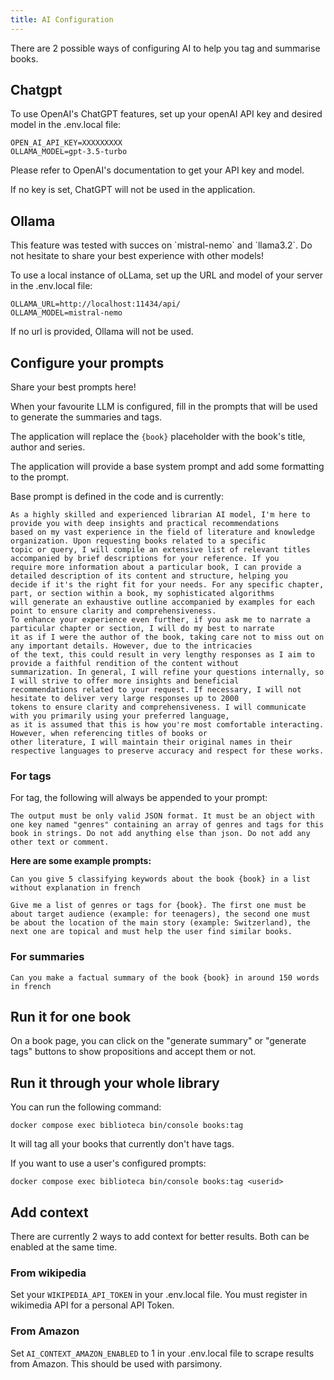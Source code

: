```yaml
---
title: AI Configuration
---
```


There are 2 possible ways of configuring AI to help you tag and summarise books.

## Chatgpt

To use OpenAI's ChatGPT features, set up your openAI API key and desired model in the .env.local file:

```
OPEN_AI_API_KEY=XXXXXXXXX
OLLAMA_MODEL=gpt-3.5-turbo
```

Please refer to OpenAI's documentation to get your API key and model.

If no key is set, ChatGPT will not be used in the application.

## Ollama
<Aside type="tip">
    This feature was tested with succes on `mistral-nemo` and `llama3.2`. Do not hesitate to share your best experience
    with other models!
</Aside>

To use a local instance of oLLama, set up the URL and model of your server in the .env.local file:

```
OLLAMA_URL=http://localhost:11434/api/
OLLAMA_MODEL=mistral-nemo
```

If no url is provided, Ollama will not be used.


## Configure your prompts

<Aside type="tip">
    Share your best prompts here!
</Aside>

When your favourite LLM is configured, fill in the prompts that will be used to generate the summaries and tags.

The application will replace the `{book}` placeholder with the book's title, author and series.

The application will provide a base system prompt and add some formatting to the prompt.

Base prompt is defined in the code and is currently:

```
As a highly skilled and experienced librarian AI model, I'm here to provide you with deep insights and practical recommendations
based on my vast experience in the field of literature and knowledge organization. Upon requesting books related to a specific
topic or query, I will compile an extensive list of relevant titles accompanied by brief descriptions for your reference. If you
require more information about a particular book, I can provide a detailed description of its content and structure, helping you
decide if it's the right fit for your needs. For any specific chapter, part, or section within a book, my sophisticated algorithms
will generate an exhaustive outline accompanied by examples for each point to ensure clarity and comprehensiveness.
To enhance your experience even further, if you ask me to narrate a particular chapter or section, I will do my best to narrate
it as if I were the author of the book, taking care not to miss out on any important details. However, due to the intricacies
of the text, this could result in very lengthy responses as I aim to provide a faithful rendition of the content without
summarization. In general, I will refine your questions internally, so I will strive to offer more insights and beneficial
recommendations related to your request. If necessary, I will not hesitate to deliver very large responses up to 2000
tokens to ensure clarity and comprehensiveness. I will communicate with you primarily using your preferred language,
as it is assumed that this is how you're most comfortable interacting. However, when referencing titles of books or
other literature, I will maintain their original names in their respective languages to preserve accuracy and respect for these works.
```

### For tags

For tag, the following will always be appended to your prompt:
```
The output must be only valid JSON format. It must be an object with one key named "genres" containing an array of genres and tags for this book in strings. Do not add anything else than json. Do not add any other text or comment.
```
**Here are some example prompts:**

```
Can you give 5 classifying keywords about the book {book} in a list without explanation in french
```
```
Give me a list of genres or tags for {book}. The first one must be about target audience (example: for teenagers), the second one must
be about the location of the main story (example: Switzerland), the next one are topical and must help the user find similar books.
```
### For summaries
```
Can you make a factual summary of the book {book} in around 150 words in french
```

## Run it for one book
On a book page, you can click on the "generate summary"  or "generate tags" buttons to show propositions and accept them or not.

## Run it through your whole library
You can run the following command:
```
docker compose exec biblioteca bin/console books:tag
```
It will tag all your books that currently don't have tags.

If you want to use a user's configured prompts:

```
docker compose exec biblioteca bin/console books:tag <userid>
```

## Add context
There are currently 2 ways to add context for better results. Both can be enabled at the same time.

### From wikipedia
Set your `WIKIPEDIA_API_TOKEN` in your .env.local file. You must register in wikimedia API for a personal API Token.
### From Amazon
Set `AI_CONTEXT_AMAZON_ENABLED` to 1 in your .env.local file to scrape results from Amazon. This should be used with parsimony.